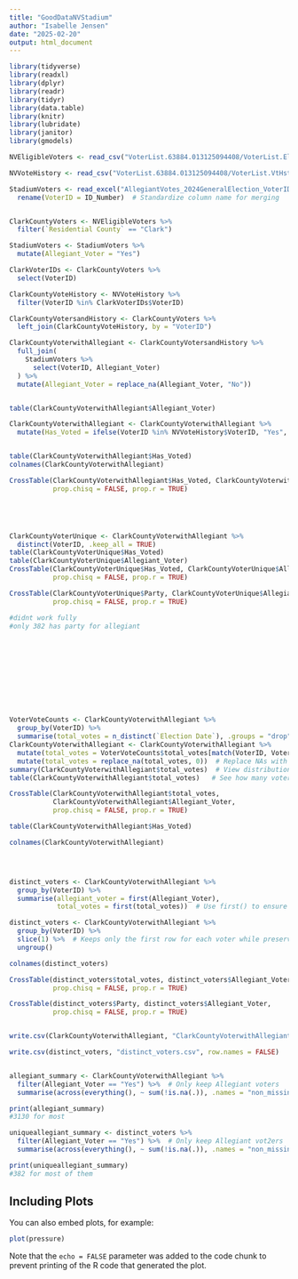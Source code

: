 ```yaml
---
title: "GoodDataNVStadium"
author: "Isabelle Jensen"
date: "2025-02-20"
output: html_document
---
```


```r
library(tidyverse)
library(readxl)
library(dplyr)
library(readr)
library(tidyr)
library(data.table)
library(knitr)
library(lubridate)
library(janitor)
library(gmodels)


```


```r

NVEligibleVoters <- read_csv("VoterList.63884.013125094408/VoterList.ElgbVtr.63884.013125094408.csv") 

NVVoteHistory <- read_csv("VoterList.63884.013125094408/VoterList.VtHst.63884.013125094408.csv")  # Load vote history later

StadiumVoters <- read_excel("AllegiantVotes_2024GeneralElection_VoterIDs (1).xlsx") %>%
  rename(VoterID = ID_Number)  # Standardize column name for merging


ClarkCountyVoters <- NVEligibleVoters %>%
  filter(`Residential County` == "Clark")

StadiumVoters <- StadiumVoters %>%
  mutate(Allegiant_Voter = "Yes")

ClarkVoterIDs <- ClarkCountyVoters %>%
  select(VoterID)

ClarkCountyVoteHistory <- NVVoteHistory %>%
  filter(VoterID %in% ClarkVoterIDs$VoterID) 

ClarkCountyVotersandHistory <- ClarkCountyVoters %>%
  left_join(ClarkCountyVoteHistory, by = "VoterID")  

ClarkCountyVoterwithAllegiant <- ClarkCountyVotersandHistory %>%
  full_join(
    StadiumVoters %>%
      select(VoterID, Allegiant_Voter)
  ) %>%
  mutate(Allegiant_Voter = replace_na(Allegiant_Voter, "No")) 


table(ClarkCountyVoterwithAllegiant$Allegiant_Voter)

ClarkCountyVoterwithAllegiant <- ClarkCountyVoterwithAllegiant %>%
  mutate(Has_Voted = ifelse(VoterID %in% NVVoteHistory$VoterID, "Yes", "No"))


table(ClarkCountyVoterwithAllegiant$Has_Voted)
colnames(ClarkCountyVoterwithAllegiant)

CrossTable(ClarkCountyVoterwithAllegiant$Has_Voted, ClarkCountyVoterwithAllegiant$Allegiant_Voter, 
           prop.chisq = FALSE, prop.r = TRUE)





ClarkCountyVoterUnique <- ClarkCountyVoterwithAllegiant %>%
  distinct(VoterID, .keep_all = TRUE)
table(ClarkCountyVoterUnique$Has_Voted)
table(ClarkCountyVoterUnique$Allegiant_Voter)
CrossTable(ClarkCountyVoterUnique$Has_Voted, ClarkCountyVoterUnique$Allegiant_Voter, 
           prop.chisq = FALSE, prop.r = TRUE)

CrossTable(ClarkCountyVoterUnique$Party, ClarkCountyVoterUnique$Allegiant_Voter, 
           prop.chisq = FALSE, prop.r = TRUE)

#didnt work fully 
#only 382 has party for allegiant











VoterVoteCounts <- ClarkCountyVoterwithAllegiant %>%
  group_by(VoterID) %>%
  summarise(total_votes = n_distinct(`Election Date`), .groups = "drop")  # Count unique election dates per voter
ClarkCountyVoterwithAllegiant <- ClarkCountyVoterwithAllegiant %>%
  mutate(total_votes = VoterVoteCounts$total_votes[match(VoterID, VoterVoteCounts$VoterID)]) %>%
  mutate(total_votes = replace_na(total_votes, 0))  # Replace NAs with 0 (for voters with no recorded votes)
summary(ClarkCountyVoterwithAllegiant$total_votes)  # View distribution of total votes
table(ClarkCountyVoterwithAllegiant$total_votes)   # See how many voters fall into each category

CrossTable(ClarkCountyVoterwithAllegiant$total_votes, 
           ClarkCountyVoterwithAllegiant$Allegiant_Voter, 
           prop.chisq = FALSE, prop.r = TRUE)

table(ClarkCountyVoterwithAllegiant$Has_Voted)

colnames(ClarkCountyVoterwithAllegiant)




distinct_voters <- ClarkCountyVoterwithAllegiant %>%
  group_by(VoterID) %>%
  summarise(allegiant_voter = first(Allegiant_Voter),
            total_votes = first(total_votes))  # Use first() to ensure each voter is counted once

distinct_voters <- ClarkCountyVoterwithAllegiant %>%
  group_by(VoterID) %>%
  slice(1) %>%  # Keeps only the first row for each voter while preserving all columns
  ungroup()

colnames(distinct_voters)

CrossTable(distinct_voters$total_votes, distinct_voters$Allegiant_Voter, 
           prop.chisq = FALSE, prop.r = TRUE)

CrossTable(distinct_voters$Party, distinct_voters$Allegiant_Voter, 
           prop.chisq = FALSE, prop.r = TRUE)


write.csv(ClarkCountyVoterwithAllegiant, "ClarkCountyVoterwithAllegiant.csv", row.names = FALSE)

write.csv(distinct_voters, "distinct_voters.csv", row.names = FALSE)


allegiant_summary <- ClarkCountyVoterwithAllegiant %>%
  filter(Allegiant_Voter == "Yes") %>%  # Only keep Allegiant voters
  summarise(across(everything(), ~ sum(!is.na(.)), .names = "non_missing_{.col}"))

print(allegiant_summary)
#3130 for most

uniqueallegiant_summary <- distinct_voters %>%
  filter(Allegiant_Voter == "Yes") %>%  # Only keep Allegiant vot2ers
  summarise(across(everything(), ~ sum(!is.na(.)), .names = "non_missing_{.col}"))

print(uniqueallegiant_summary)
#382 for most of them 

```

## Including Plots

You can also embed plots, for example:

```r
plot(pressure)
```

Note that the `echo = FALSE` parameter was added to the code chunk to prevent printing of the R code that generated the plot.

